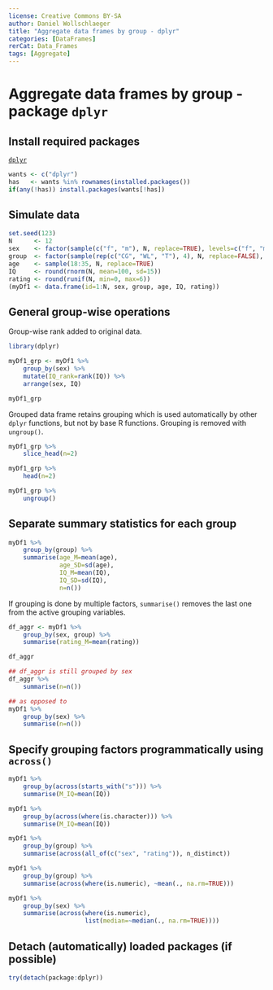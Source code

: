 ```yaml
---
license: Creative Commons BY-SA
author: Daniel Wollschlaeger
title: "Aggregate data frames by group - dplyr"
categories: [DataFrames]
rerCat: Data_Frames
tags: [Aggregate]
---
```


Aggregate data frames by group - package `dplyr`
=========================

Install required packages
-------------------------

[`dplyr`](https://cran.r-project.org/package=dplyr)

```r
wants <- c("dplyr")
has   <- wants %in% rownames(installed.packages())
if(any(!has)) install.packages(wants[!has])
```

Simulate data
-------------------------

```r
set.seed(123)
N      <- 12
sex    <- factor(sample(c("f", "m"), N, replace=TRUE), levels=c("f", "m"))
group  <- factor(sample(rep(c("CG", "WL", "T"), 4), N, replace=FALSE), levels=c("CG", "WL", "T"))
age    <- sample(18:35, N, replace=TRUE)
IQ     <- round(rnorm(N, mean=100, sd=15))
rating <- round(runif(N, min=0, max=6))
(myDf1 <- data.frame(id=1:N, sex, group, age, IQ, rating))
```

General group-wise operations
-------------------------

Group-wise rank added to original data.

```r
library(dplyr)

myDf1_grp <- myDf1 %>%
    group_by(sex) %>%
    mutate(IQ_rank=rank(IQ)) %>%
    arrange(sex, IQ)

myDf1_grp
```

Grouped data frame retains grouping which is used automatically by other `dplyr` functions, but not by base R functions. Grouping is removed with `ungroup()`.

```r
myDf1_grp %>%
    slice_head(n=2)

myDf1_grp %>%
    head(n=2)

myDf1_grp %>%
    ungroup()
```

Separate summary statistics for each group
-------------------------

```r
myDf1 %>%
    group_by(group) %>%
    summarise(age_M=mean(age),
              age_SD=sd(age),
              IQ_M=mean(IQ),
              IQ_SD=sd(IQ),
              n=n())
```

If grouping is done by multiple factors, `summarise()` removes the last one from the active grouping variables.

```r
df_aggr <- myDf1 %>%
    group_by(sex, group) %>%
    summarise(rating_M=mean(rating))

df_aggr

## df_aggr is still grouped by sex
df_aggr %>%
    summarise(n=n())

## as opposed to
myDf1 %>%
    group_by(sex) %>%
    summarise(n=n())
```

Specify grouping factors programmatically using `across()`
-------------------------

```r
myDf1 %>%
    group_by(across(starts_with("s"))) %>%
    summarise(M_IQ=mean(IQ))
```

```r
myDf1 %>%
    group_by(across(where(is.character))) %>%
    summarise(M_IQ=mean(IQ))
```

```r
myDf1 %>%
    group_by(group) %>%
    summarise(across(all_of(c("sex", "rating")), n_distinct))
```

```r
myDf1 %>%
    group_by(group) %>%
    summarise(across(where(is.numeric), ~mean(., na.rm=TRUE)))
```

```r
myDf1 %>%
    group_by(sex) %>%
    summarise(across(where(is.numeric),
                     list(median=~median(., na.rm=TRUE))))
```

Detach (automatically) loaded packages (if possible)
-------------------------

```r
try(detach(package:dplyr))
```
